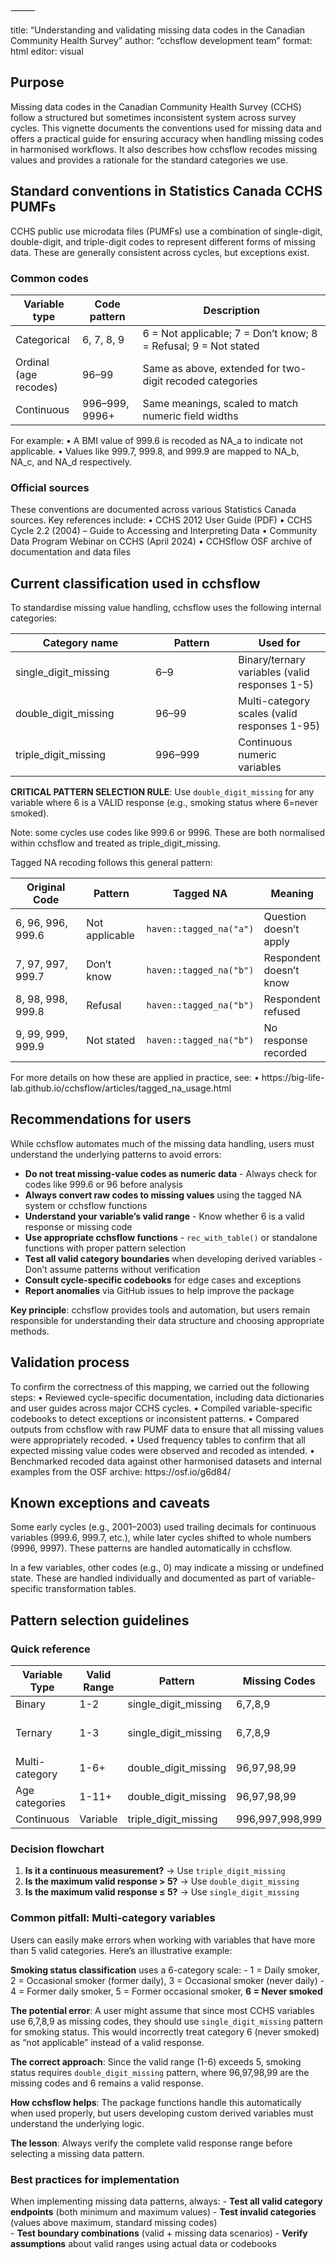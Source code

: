 
⸻

title: “Understanding and validating missing data codes in the Canadian Community Health Survey”
author: “cchsflow development team”
format: html
editor: visual

## Purpose

Missing data codes in the Canadian Community Health Survey (CCHS) follow a structured but sometimes inconsistent system across survey cycles. This vignette documents the conventions used for missing data and offers a practical guide for ensuring accuracy when handling missing codes in harmonised workflows. It also describes how cchsflow recodes missing values and provides a rationale for the standard categories we use.

## Standard conventions in Statistics Canada CCHS PUMFs

CCHS public use microdata files (PUMFs) use a combination of single-digit, double-digit, and triple-digit codes to represent different forms of missing data. These are generally consistent across cycles, but exceptions exist.

### Common codes

| Variable type         | Code pattern        | Description                                                    |
|-----------------------|---------------------|----------------------------------------------------------------|
| Categorical           | 6, 7, 8, 9           | 6 = Not applicable; 7 = Don’t know; 8 = Refusal; 9 = Not stated |
| Ordinal (age recodes) | 96–99                | Same as above, extended for two-digit recoded categories       |
| Continuous            | 996–999, 9996+       | Same meanings, scaled to match numeric field widths            |

For example:
	•	A BMI value of 999.6 is recoded as NA_a to indicate not applicable.
	•	Values like 999.7, 999.8, and 999.9 are mapped to NA_b, NA_c, and NA_d respectively.

### Official sources

These conventions are documented across various Statistics Canada sources. Key references include:
	•	CCHS 2012 User Guide (PDF)
	•	CCHS Cycle 2.2 (2004) – Guide to Accessing and Interpreting Data
	•	Community Data Program Webinar on CCHS (April 2024)
	•	CCHSflow OSF archive of documentation and data files

## Current classification used in cchsflow

To standardise missing value handling, cchsflow uses the following internal categories:

| Category name | Pattern | Used for |
|---------------|---------|----------|
| single_digit_missing | 6–9 | Binary/ternary variables (valid responses 1-5) |
| double_digit_missing | 96–99 | Multi-category scales (valid responses 1-95) |
| triple_digit_missing | 996–999 | Continuous numeric variables |

**CRITICAL PATTERN SELECTION RULE**: Use `double_digit_missing` for any variable where 6 is a VALID response (e.g., smoking status where 6=never smoked).

Note: some cycles use codes like 999.6 or 9996. These are both normalised within cchsflow and treated as triple_digit_missing.

Tagged NA recoding follows this general pattern:

| Original Code | Pattern | Tagged NA | Meaning |
|---------------|---------|-----------|---------|
| 6, 96, 996, 999.6 | Not applicable | `haven::tagged_na("a")` | Question doesn't apply |
| 7, 97, 997, 999.7 | Don't know | `haven::tagged_na("b")` | Respondent doesn't know |
| 8, 98, 998, 999.8 | Refusal | `haven::tagged_na("b")` | Respondent refused |
| 9, 99, 999, 999.9 | Not stated | `haven::tagged_na("b")` | No response recorded |

For more details on how these are applied in practice, see:
	•	https://big-life-lab.github.io/cchsflow/articles/tagged_na_usage.html

## Recommendations for users

While cchsflow automates much of the missing data handling, users must understand the underlying patterns to avoid errors:

- **Do not treat missing-value codes as numeric data** - Always check for codes like 999.6 or 96 before analysis
- **Always convert raw codes to missing values** using the tagged NA system or cchsflow functions
- **Understand your variable's valid range** - Know whether 6 is a valid response or missing code
- **Use appropriate cchsflow functions** - `rec_with_table()` or standalone functions with proper pattern selection
- **Test all valid category boundaries** when developing derived variables - Don't assume patterns without verification
- **Consult cycle-specific codebooks** for edge cases and exceptions
- **Report anomalies** via GitHub issues to help improve the package

**Key principle**: cchsflow provides tools and automation, but users remain responsible for understanding their data structure and choosing appropriate methods.

## Validation process

To confirm the correctness of this mapping, we carried out the following steps:
	•	Reviewed cycle-specific documentation, including data dictionaries and user guides across major CCHS cycles.
	•	Compiled variable-specific codebooks to detect exceptions or inconsistent patterns.
	•	Compared outputs from cchsflow with raw PUMF data to ensure that all missing values were appropriately recoded.
	•	Used frequency tables to confirm that all expected missing value codes were observed and recoded as intended.
	•	Benchmarked recoded data against other harmonised datasets and internal examples from the OSF archive:
https://osf.io/g6d84/


## Known exceptions and caveats

Some early cycles (e.g., 2001–2003) used trailing decimals for continuous variables (999.6, 999.7, etc.), while later cycles shifted to whole numbers (9996, 9997). These patterns are handled automatically in cchsflow.

In a few variables, other codes (e.g., 0) may indicate a missing or undefined state. These are handled individually and documented as part of variable-specific transformation tables.

## Pattern selection guidelines

### Quick reference

| Variable Type | Valid Range | Pattern | Missing Codes | Example |
|---------------|-------------|---------|---------------|---------|
| Binary | 1-2 | single_digit_missing | 6,7,8,9 | SMK_030 (yes/no) |
| Ternary | 1-3 | single_digit_missing | 6,7,8,9 | SMK_005 (daily/occasional/not at all) |
| Multi-category | 1-6+ | double_digit_missing | 96,97,98,99 | Smoking status (1-6) |
| Age categories | 1-11+ | double_digit_missing | 96,97,98,99 | SMKG203 (age groups) |
| Continuous | Variable | triple_digit_missing | 996,997,998,999 | Height, weight |

### Decision flowchart

1. **Is it a continuous measurement?** → Use `triple_digit_missing`
2. **Is the maximum valid response > 5?** → Use `double_digit_missing`  
3. **Is the maximum valid response ≤ 5?** → Use `single_digit_missing`

### Common pitfall: Multi-category variables

Users can easily make errors when working with variables that have more than 5 valid categories. Here's an illustrative example:

**Smoking status classification** uses a 6-category scale:
- 1 = Daily smoker, 2 = Occasional smoker (former daily), 3 = Occasional smoker (never daily)
- 4 = Former daily smoker, 5 = Former occasional smoker, **6 = Never smoked**

**The potential error**: A user might assume that since most CCHS variables use 6,7,8,9 as missing codes, they should use `single_digit_missing` pattern for smoking status. This would incorrectly treat category 6 (never smoked) as "not applicable" instead of a valid response.

**The correct approach**: Since the valid range (1-6) exceeds 5, smoking status requires `double_digit_missing` pattern, where 96,97,98,99 are the missing codes and 6 remains a valid response.

**How cchsflow helps**: The package functions handle this automatically when used properly, but users developing custom derived variables must understand the underlying logic.

**The lesson**: Always verify the complete valid response range before selecting a missing data pattern.

### Best practices for implementation

When implementing missing data patterns, always:
- **Test all valid category endpoints** (both minimum and maximum values)
- **Test invalid categories** (values above maximum, standard missing codes)  
- **Test boundary combinations** (valid + missing data scenarios)
- **Verify assumptions** about valid ranges using actual data or codebooks

